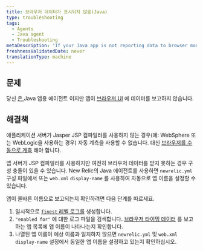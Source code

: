 ```yaml
---
title: 브라우저 데이터가 표시되지 않음(Java)
type: troubleshooting
tags:
  - Agents
  - Java agent
  - Troubleshooting
metaDescription: 'If your Java app is not reporting data to browser monitoring, follow these troubleshooting steps.'
freshnessValidatedDate: never
translationType: machine
---
```


## 문제

당신 [은 <InlinePopover type="browser"/>](/docs/browser/new-relic-browser/installation/install-new-relic-browser-agent)Java 앱용 에이전트 이지만 앱이 [브라우저 UI](/docs/browser/new-relic-browser/getting-started/browser-overview-page-website-performance-summary) 에 데이터를 보고하지 않습니다.

## 해결책

애플리케이션 서버가 Jasper JSP 컴파일러를 사용하지 않는 경우(예: WebSphere 또는 WebLogic을 사용하는 경우) 자동 계측을 사용할 수 없습니다. 대신 [브라우저를 수동으로 계측](/docs/java/page-load-timing-in-java#manual_instrumentation) 해야 합니다.

앱 서버가 JSP 컴파일러를 사용하지만 여전히 브라우저 데이터를 받지 못하는 경우 구성 충돌이 있을 수 있습니다. New Relic의 Java 에이전트를 사용하면 `newrelic.yml` 구성 파일에서 또는 `web.xml` `display-name` 를 사용하여 자동으로 앱 이름을 설정할 수 있습니다.

앱이 올바른 이름으로 보고되는지 확인하려면 다음 단계를 따르세요.

1. 일시적으로 [`finest` 레벨 로그를](/docs/agents/java-agent/troubleshooting/generating-logs-troubleshooting) 생성합니다.
2. `"enabled for"` 에 대한 로그 파일을 검색합니다. [브라우저 타이밍 데이터](/docs/agents/java-agent/instrumentation/page-load-timing-java) 를 보고하는 앱 목록에 앱 이름이 나타나는지 확인합니다.
3. 나열된 앱 이름이 예상 이름과 일치하지 않으면 `newrelic.yml` 및 `web.xml` `display-name` 설정에서 동일한 앱 이름을 설정하고 있는지 확인하십시오.